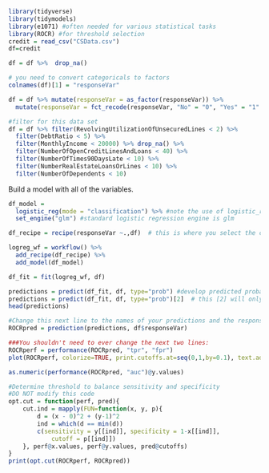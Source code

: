 
```{r libraries}
library(tidyverse)
library(tidymodels)
library(e1071) #often needed for various statistical tasks
library(ROCR) #for threshold selection
credit = read_csv("CSData.csv")
df=credit

df = df %>%  drop_na()
```

```{r factor conversion}
# you need to convert categoricals to factors
colnames(df)[1] = "responseVar"

df = df %>% mutate(responseVar = as_factor(responseVar)) %>% 
  mutate(responseVar = fct_recode(responseVar, "No" = "0", "Yes" = "1" )) 

#filter for this data set
df = df %>% filter(RevolvingUtilizationOfUnsecuredLines < 2) %>%
  filter(DebtRatio < 5) %>% 
  filter(MonthlyIncome < 20000) %>% drop_na() %>% 
  filter(NumberOfOpenCreditLinesAndLoans < 40) %>%
  filter(NumberOfTimes90DaysLate < 10) %>% 
  filter(NumberRealEstateLoansOrLines < 10) %>% 
  filter(NumberOfDependents < 10)
```


Build a model with all of the variables.   
```{r build the modeal with all the variables}
df_model = 
  logistic_reg(mode = "classification") %>% #note the use of logistic_reg and mode = "classification"
  set_engine("glm") #standard logistic regression engine is glm

df_recipe = recipe(responseVar ~.,df)  # this is where you select the columns

logreg_wf = workflow() %>%
  add_recipe(df_recipe) %>% 
  add_model(df_model)

df_fit = fit(logreg_wf, df)
```

```{r}
predictions = predict(df_fit, df, type="prob") #develop predicted probabilities
predictions = predict(df_fit, df, type="prob")[2]  # this [2] will only pull the second column
head(predictions)
```


```{r}
#Change this next line to the names of your predictions and the response variable in the training data frame
ROCRpred = prediction(predictions, df$responseVar) 

###You shouldn't need to ever change the next two lines:
ROCRperf = performance(ROCRpred, "tpr", "fpr")
plot(ROCRperf, colorize=TRUE, print.cutoffs.at=seq(0,1,by=0.1), text.adj=c(-0.2,1.7))
```
```{r area under the curve}
as.numeric(performance(ROCRpred, "auc")@y.values)
```

```{r determine the threshold}

#Determine threshold to balance sensitivity and specificity
#DO NOT modify this code
opt.cut = function(perf, pred){
    cut.ind = mapply(FUN=function(x, y, p){
        d = (x - 0)^2 + (y-1)^2
        ind = which(d == min(d))
        c(sensitivity = y[[ind]], specificity = 1-x[[ind]], 
            cutoff = p[[ind]])
    }, perf@x.values, perf@y.values, pred@cutoffs)
}
print(opt.cut(ROCRperf, ROCRpred))
```


